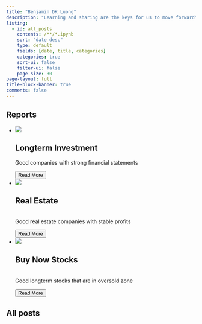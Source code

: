 ```yaml
---
title: "Benjamin DK Luong"
description: "Learning and sharing are the keys for us to move forward"
listing:
  - id: all_posts
    contents: /**/*.ipynb
    sort: "date desc"
    type: default
    fields: [date, title, categories]
    categories: true
    sort-ui: false
    filter-ui: false
    page-size: 30
page-layout: full
title-block-banner: true
comments: false
---
```


## Reports
```{=html}
<div class="main">
  <ul class="cards">
    <li class="cards_item">
      <div class="card">
        <div class="card_image"><img src="images/longterm.jpg"></div>
        <div class="card_content">
          <h2 class="card_title">Longterm Investment</h2>
          <p class="card_text">Good companies with strong financial statements <br></p>
          <a href="../stock_market/posts/01_Longterm_Investment.html" style="text-decoration:none;"> 
            <button class="btn1 card_btn">Read More</button>
          </a>
        </div>
      </div>
    </li>
    <li class="cards_item">
      <div class="card">
        <div class="card_image"><img src="images/real_estate.jpg"></div>
        <div class="card_content">
          <h2 class="card_title">Real Estate</h2>
          <p class="card_text"> <br>Good real estate companies with stable profits</p>
          <a href="../stock_market/posts/02_Real_Estate.html" style="text-decoration:none;"> 
            <button class="btn1 card_btn">Read More</button>
          </a>
        </div>
      </div>
    </li>
    <li class="cards_item">
      <div class="card">
        <div class="card_image"><img src="images/buy_now.jpg"></div>
        <div class="card_content">
          <h2 class="card_title">Buy Now Stocks</h2>
          <p class="card_text"><br>Good longterm stocks that are in oversold zone</p>
          <a href="../stock_market/posts/01_Longterm_Investment.html" style="text-decoration:none;"> 
            <button class="btn1 card_btn">Read More</button>
          </a>
        </div>
      </div>
    </li>
  </ul>
</div>
```


## All posts

::: {#all_posts}
:::
